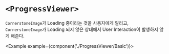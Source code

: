 
# `<ProgressViewer>`

`CornerstoneImage`가 Loading 중이라는 것을 사용자에게 알리고,    
`CornerstoneImage`가 Loading 되지 않은 상태에서 User Interaction이 발생하지 않게 해준다.

<Example example={component('./ProgressViewer/Basic')}>
  <InsightViewerPreview height={720}/>
</Example>
